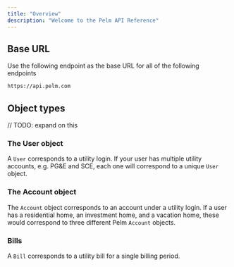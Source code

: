 ```yaml
---
title: "Overview"
description: "Welcome to the Pelm API Reference"
---
```


## Base URL

Use the following endpoint as the base URL for all of the following endpoints

```bash
https://api.pelm.com
```

## Object types

// TODO: expand on this

### The User object

A `User` corresponds to a utility login. If your user has multiple utility accounts, e.g. PG&E and SCE, each one will correspond to a unique `User` object.

### The Account object

The `Account` object corresponds to an account under a utility login. If a user has a residential home, an investment home, and a vacation home, these would correspond to three different Pelm `Account` objects.

### Bills

A `Bill` corresponds to a utility bill for a single billing period.

